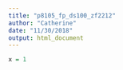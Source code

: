 ```yaml
---
title: "p8105_fp_ds100_zf2212"
author: "Catherine"
date: "11/30/2018"
output: html_document
---
```


```r
x = 1
```

